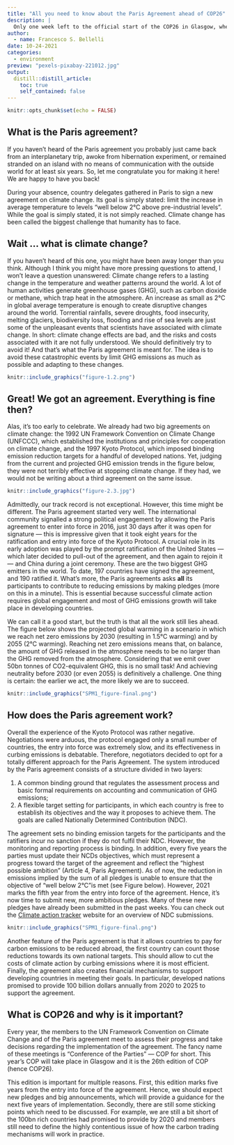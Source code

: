 ```yaml
---
title: "All you need to know about the Paris Agreement ahead of COP26"
description: |
  Only one week left to the official start of the COP26 in Glasgow, where global leaders will meet to take crucial decisions on climate change. Scientific evidence shows that we are running out of time. If we wish to avoid the worst scenario, it's now or never. What will come out of the summit? Will it be a flop or a success? We don't know yet, but this article will quickly get you up to speed with climate talks.
author:
  - name: Francesco S. Bellelli
date: 10-24-2021
categories:
  - environment
preview: "pexels-pixabay-221012.jpg"
output:
  distill::distill_article:
    toc: true
    self_contained: false
---
```



```r
knitr::opts_chunk$set(echo = FALSE)
```


## What is the Paris agreement?

If you haven't heard of the Paris agreement you probably just came back from an interplanetary trip, awoke from hibernation experiment, or remained stranded on an island with no means of communication with the outside world for at least six years. So, let me congratulate you for making it here! We are happy to have you back! 

During your absence, country delegates gathered in Paris to sign a new agreement on climate change. Its goal is simply stated: limit the increase in average temperature to levels “well below 2°C above pre-industrial levels". While the goal is simply stated, it is not simply reached. Climate change has been called the biggest challenge that humanity has to face. 


## Wait … what is climate change?

If you haven't heard of this one, you might have been away longer than you think. Although I think you might have more pressing questions to attend, I won't leave a question unanswered: Climate change refers to a lasting change in the temperature and weather patterns around the world. A lot of human activities generate greenhouse gases (GHG), such as carbon dioxide or methane, which trap heat in the atmosphere. An increase as small as 2°C in global average temperature is enough to create disruptive changes around the world. Torrential rainfalls, severe droughts, food insecurity, melting glaciers, biodiversity loss, flooding and rise of sea levels are just some of the unpleasant events that scientists have associated with climate change. In short: climate change effects are bad, and the risks and costs associated with it are not fully understood. We should definitively try to avoid it! And that's what the Paris agreement is meant for. The idea is to avoid these catastrophic events by limit GHG emissions as much as possible and adapting to these changes. 


```r
knitr::include_graphics("figure-1.2.png")
```


## Great! We got an agreement. Everything is fine then?

Alas, it's too early to celebrate. We already had two big agreements on climate change: the 1992 UN Framework Convention on Climate Change (UNFCCC), which established the institutions and principles for cooperation on climate change, and the 1997 Kyoto Protocol, which imposed binding emission reduction targets for a handful of developed nations. Yet, judging from the current and projected GHG emission trends in the figure below, they were not terribly effective at stopping climate change. If they had, we would not be writing about a third agreement on the same issue. 

```r
knitr::include_graphics("figure-2.3.jpg")
```

Admittedly, our track record is not exceptional. However, this time might be different. The Paris agreement started very well. The international community signalled a strong political engagement by allowing the Paris agreement to enter into force in 2016, just 30 days after it was open for signature --- this is impressive given that it took eight years for the ratification and entry into force of the Kyoto Protocol. A crucial role in its early adoption was played by the prompt ratification of the United States --- which later decided to pull-out of the agreement, and then again to rejoin it --- and China during a joint ceremony. These are the two biggest GHG emitters in the world. To date, 197 countries have signed the agreement, and 190 ratified it. What's more, the Paris agreements asks **all** its participants to contribute to reducing emissions by making pledges (more on this in a minute). This is essential because successful climate action requires global engagement and most of GHG emissions growth will take place in developing countries. 

We can call it a good start, but the truth is that all the work still lies ahead. The figure below shows the projected global warming in a scenario in which we reach net zero emissions by 2030 (resulting in 1.5°C warming) and by 2055 (2°C warming). Reaching net zero emissions means that, on balance, the amount of GHG released in the atmosphere needs to be no larger than the GHG removed from the atmosphere. Considering that we emit over 50bn tonnes of CO2-equivalent GHG, this is no small task! And achieving neutrality before 2030 (or even 2055) is definitively a challenge. One thing is certain: the earlier we act, the more likely we are to succeed.


```r
knitr::include_graphics("SPM1_figure-final.png")
```


## How does the Paris agreement work?

Overall the experience of the Kyoto Protocol was rather negative. Negotiations were arduous, the protocol engaged only a small number of countries, the entry into force was extremely slow, and its effectiveness in curbing emissions is debatable. Therefore, negotiators decided to opt for a totally different approach for the Paris Agreement. The system introduced by the Paris agreement consists of a structure divided in two layers:

1. A common binding ground that regulates the assessment process and basic formal requirements on accounting and communication of GHG emissions;
2. A flexible target setting for participants, in which each country is free to establish its objectives and the way it proposes to achieve them. The goals are called Nationally Determined Contribution (NDC). 

The agreement sets no binding emission targets for the participants and the ratifiers incur no sanction if they do not fulfil their NDC. However, the monitoring and reporting process is binding. In addition, every five years the parties must update their NCDs objectives, which must represent a progress toward the target of the agreement and reflect the “highest possible ambition” (Article 4, Paris Agreement). As of now, the reduction in emissions implied by the sum of all pledges is unable to ensure that the objective of “well below 2°C”is met (see Figure below). However, 2021 marks the fifth year from the entry into force of the agreement. Hence, it's now time to submit new, more ambitious pledges. Many of these new pledges have already been submitted in the past weeks. You can check out the [Climate action tracker](https://climateactiontracker.org/climate-target-update-tracker/) website for an overview of NDC submissions.

```r
knitr::include_graphics("SPM1_figure-final.png")
```



Another feature of the Paris agreement is that it allows countries to pay for carbon emissions to be reduced abroad, the first country can count those reductions towards its own national targets. This should allow to cut the costs of climate action by curbing emissions where it is most efficient. Finally, the agreement also creates financial mechanisms to support developing countries in meeting their goals. In particular, developed nations promised to provide 100 billion dollars annually from 2020 to 2025 to support the agreement. 


## What is COP26 and why is it important?

Every year, the members to the UN Framework Convention on Climate Change and of the Paris agreement meet to assess their progress and take decisions regarding the implementation of the agreement. The fancy name of these meetings is "Conference of the Parties"  --- COP for short. This year's COP will take place in Glasgow and it is the 26th edition of COP (hence COP26).

This edition is important for multiple reasons. First, this edition marks five years from the entry into force of the agreement. Hence, we should expect new pledges and big announcements, which will provide a guidance for the next five years of implementation. Secondly, there are still some sticking points which need to be discussed.  For example, we are still a bit short of the 100bn rich countries had promised to provide by 2020 and members still need to define the highly contentious issue of how the carbon trading mechanisms will work in practice.
